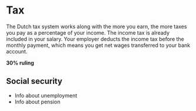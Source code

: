 # Tax
The Dutch tax system works along with the more you earn, the more taxes you pay as a percentage of your income. The income tax is already included in your salary. Your employer deducts the income tax before the monthly payment, which means you get net wages transferred to your bank account. 

**30% ruling**


## Social security 
- Info about unemployment
- Info about pension 
